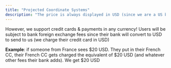 ```yaml
---
title: "Projected Coordinate Systems"
description: "The price is always displayed in USD (since we are a US based business and we operate in USD)"
---
```


However, we support credit cards & payments in any currency! Users will be
subject to bank foreign exchange fees since their bank will convert to USD to
send to us (we charge their credit card in USD)

**Example**: if someone from France sees $20 USD. They put in their French CC,
their French CC gets charged the equivalent of $20 USD (and whatever other fees
their bank adds). We get $20 USD